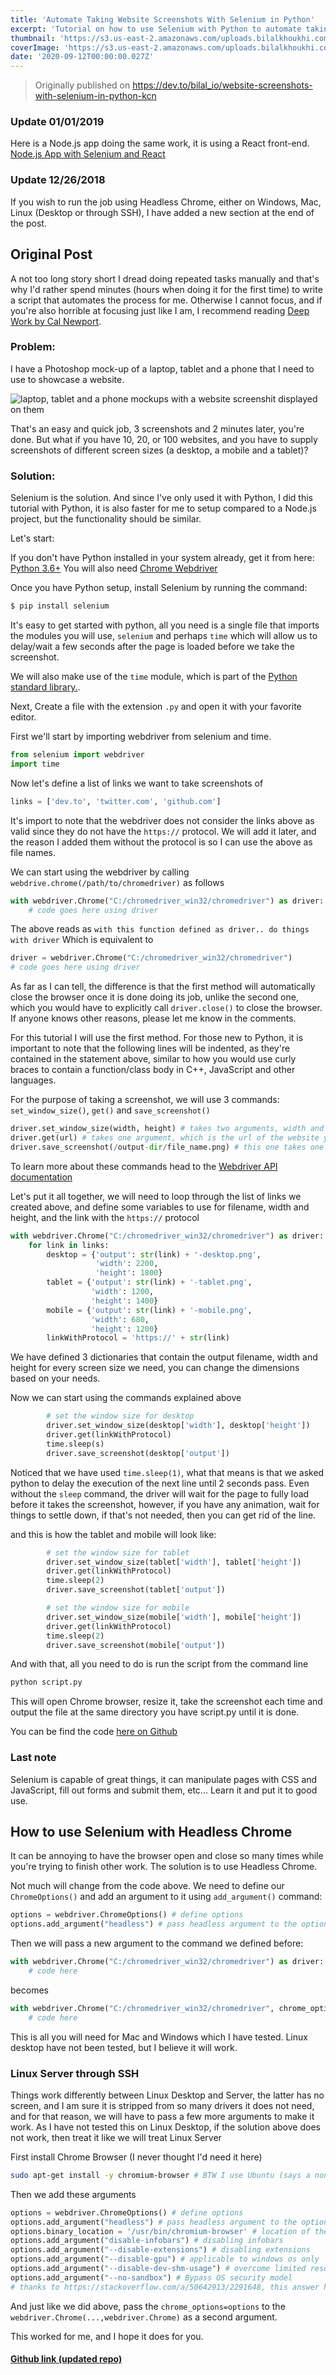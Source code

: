```yaml
---
title: 'Automate Taking Website Screenshots With Selenium in Python'
excerpt: 'Tutorial on how to use Selenium with Python to automate taking screenshots of many websites at once.'
thumbnail: 'https://s3.us-east-2.amazonaws.com/uploads.bilalkhoukhi.com/small_arxj243bn90hu4z27zbs_4b425e12c1.jpg'
coverImage: 'https://s3.us-east-2.amazonaws.com/uploads.bilalkhoukhi.com/arxj243bn90hu4z27zbs_4b425e12c1.jpg'
date: '2020-09-12T00:00:00.027Z'
---
```


> Originally published on https://dev.to/bilal_io/website-screenshots-with-selenium-in-python-kcn

### Update 01/01/2019
Here is a Node.js app doing the same work, it is using a React front-end. [Node.js App with Selenium and React](https://github.com/Bilal-io/Web_Screen_Shooter-React-Selenium)

### Update 12/26/2018 
If you wish to run the job using Headless Chrome, either on Windows, Mac, Linux (Desktop or through SSH), I have added a new section at the end of the post.

## Original Post
A not too long story short I dread doing repeated tasks manually and that's why I'd rather spend minutes (hours when doing it for the first time) to write a script that automates the process for me. Otherwise I cannot focus, and if you're also horrible at focusing just like I am, I recommend reading [Deep Work by Cal Newport](http://calnewport.com/books/deep-work/).

### Problem:
I have a Photoshop mock-up of a laptop, tablet and a phone that I need to use to showcase a website.

![laptop, tablet and a phone mockups with a website screenshit displayed on them](https://thepracticaldev.s3.amazonaws.com/i/arxj243bn90hu4z27zbs.jpg "laptop, tablet and a phone mockups with a website screenshit displayed on them")

That's an easy and quick job, 3 screenshots and 2 minutes later, you're done. But what if you have 10, 20, or 100 websites, and you have to supply screenshots of different screen sizes (a desktop, a mobile and a tablet)?

### Solution:

Selenium is the solution. And since I've only used it with Python, I did this tutorial with Python, it is also faster for me to setup compared to a Node.js project, but the functionality should be similar.

Let's start:

If you don't have Python installed in your system already, get it from here: [Python 3.6+](https://www.python.org/downloads/)
You will also need [Chrome Webdriver](http://chromedriver.chromium.org/downloads)

Once you have Python setup, install Selenium by running the command:
```bash
$ pip install selenium
```

It's easy to get started with python, all you need is a single file that imports the modules you will use, `selenium` and perhaps `time` which will allow us to delay/wait a few seconds after the page is loaded before we take the screenshot.

We will also make use of the `time` module, which is part of the [Python standard library.](https://docs.python.org/3/library/time.html). 


Next, Create a file with the extension `.py` and open it with your favorite editor.

First we'll start by importing webdriver from selenium and time.
```python
from selenium import webdriver
import time
```
Now let's define a list of links we want to take screenshots of

```python
links = ['dev.to', 'twitter.com', 'github.com']
```
It's import to note that the webdriver does not consider the links above as valid since they do not have the `https://` protocol. We will add it later, and the reason I added them without the protocol is so I can use the above as file names.

We can start using the webdriver by calling `webdrive.chrome(/path/to/chromedriver)` as follows
```python
with webdriver.Chrome("C:/chromedriver_win32/chromedriver") as driver:
    # code goes here using driver
```
The above reads as `with this function defined as driver.. do things with driver`
Which is equivalent to
```python
driver = webdriver.Chrome("C:/chromedriver_win32/chromedriver")
# code goes here using driver
```
As far as I can tell, the difference is that the first method will automatically close the browser once it is done doing its job, unlike the second one, which you would have to explicitly call `driver.close()` to close the browser. If anyone knows other reasons, please let me know in the comments.

For this tutorial I will use the first method.
For those new to Python, it is important to note that the following lines will be indented, as they're contained in the statement above, similar to how you would use curly braces to contain a function/class body in C++, JavaScript and other languages.

For the purpose of taking a screenshot, we will use 3 commands: `set_window_size()`, `get()` and `save_screenshot()`
```python
driver.set_window_size(width, height) # takes two arguments, width and height of the browser and it has to be called before using get()
driver.get(url) # takes one argument, which is the url of the website you want to open
driver.save_screenshot(/output-dir/file_name.png) # this one takes one argument which is the path and filename all concatenated. Important: the filename should end with .png 
```
To learn more about these commands head to the [Webdriver API documentation](https://selenium-python.readthedocs.io/api.html)

Let's put it all together, we will need to loop through the list of links we created above, and define some variables to use for filename, width and height, and the link with the `https://` protocol


```python
with webdriver.Chrome("C:/chromedriver_win32/chromedriver") as driver:
    for link in links:
        desktop = {'output': str(link) + '-desktop.png',
                   'width': 2200,
                   'height': 1800}
        tablet = {'output': str(link) + '-tablet.png',
                  'width': 1200,
                  'height': 1400}
        mobile = {'output': str(link) + '-mobile.png',
                  'width': 680,
                  'height': 1200}
        linkWithProtocol = 'https://' + str(link)
```
We have defined 3 dictionaries that contain the output filename, width and height for every screen size we need, you can change the dimensions based on your needs.

Now we can start using the commands explained above
```python
        # set the window size for desktop
        driver.set_window_size(desktop['width'], desktop['height'])
        driver.get(linkWithProtocol)
        time.sleep(s)
        driver.save_screenshot(desktop['output'])
```
Noticed that we have used `time.sleep(1)`, what that means is that we asked python to delay the execution of the next line until 2 seconds pass. Even without the `sleep` command, the driver will wait for the page to fully load before it takes the screenshot, however, if you have any animation, wait for things to settle down, if that's not needed, then you can get rid of the line. 

and this is how the tablet and mobile will look like:
```python
        # set the window size for tablet
        driver.set_window_size(tablet['width'], tablet['height'])
        driver.get(linkWithProtocol)
        time.sleep(2)
        driver.save_screenshot(tablet['output'])

        # set the window size for mobile
        driver.set_window_size(mobile['width'], mobile['height'])
        driver.get(linkWithProtocol)
        time.sleep(2)
        driver.save_screenshot(mobile['output'])
```


And with that, all you need to do is run the script from the command line
```bash
python script.py
```
This will open Chrome browser, resize it, take the screenshot each time and output the file at the same directory you have script.py until it is done.

You can be find the code [here on Github](https://github.com/Bilal-io/Selenium-Screenshot-Script)

### Last note
Selenium is capable of great things, it can manipulate pages with CSS and JavaScript, fill out forms and submit them, etc... Learn it and put it to good use. 

## How to use Selenium with Headless Chrome
It can be annoying to have the browser open and close so many times while you're trying to finish other work. The solution is to use Headless Chrome.

Not much will change from the code above. 
We need to define our `ChromeOptions()` and add an argument to it using `add_argument()` command:
```python
options = webdriver.ChromeOptions() # define options
options.add_argument("headless") # pass headless argument to the options
```

Then we will pass a new argument to the command we defined before:
```python
with webdriver.Chrome("C:/chromedriver_win32/chromedriver") as driver:
    # code here
```
becomes
```python
with webdriver.Chrome("C:/chromedriver_win32/chromedriver", chrome_options=options) as driver:
    # code here
```

This is all you will need for Mac and Windows which I have tested. Linux desktop have not been tested, but I believe it will work.

### Linux Server through SSH
Things work differently between Linux Desktop and Server, the latter has no screen, and I am sure it is stripped from so many drivers it does not need, and for that reason, we will have to pass a few more arguments to  make it work.
As I have not tested this on Linux Desktop, if the solution above does not work, then treat it like we will treat Linux Server

First install Chrome Browser (I never thought I'd need it here)

```bash
sudo apt-get install -y chromium-browser # BTW I use Ubuntu (says a non-Arch user)
```
Then we add these arguments

```python
options = webdriver.ChromeOptions() # define options
options.add_argument("headless") # pass headless argument to the options
options.binary_location = '/usr/bin/chromium-browser' # location of the Chrome Browser binary
options.add_argument("disable-infobars") # disabling infobars
options.add_argument("--disable-extensions") # disabling extensions
options.add_argument("--disable-gpu") # applicable to windows os only
options.add_argument("--disable-dev-shm-usage") # overcome limited resource problems
options.add_argument("--no-sandbox") # Bypass OS security model
# thanks to https://stackoverflow.com/a/50642913/2291648, this answer helped debug the issue

```
And just like we did above, pass the `chrome_options=options` to the `webdriver.Chrome(...,webdriver.Chrome)` as a second argument.

This worked for me, and I hope it does for you.

#### [Github link (updated repo)](https://github.com/Bilal-io/Selenium-Screenshot-Script)